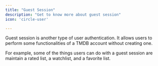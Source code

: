 ```yaml
---
title: "Guest Session"
description: "Get to know more about guest session"
icon: 'circle-user'

---
```


Guest session is another type of user authentication. It allows users to perform some functionalities of a TMDB account without creating one.

For example, some of the things users can do with a guest session are maintain a rated list, a watchlist, and a favorite list.

